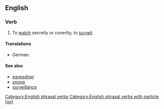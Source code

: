==English==

===Verb===
{{head|en|verb}}

# To [[watch]] secretly or covertly; to [[surveil]].

====Translations====
{{trans-top|to watch secretly or covertly; to surveil}}
* German: {{t+|de|ausspionieren}}
{{trans-mid}}
{{trans-bottom}}

====See also====
* [[eavesdrop]]
* [[snoop]]
* [[surveillance]]

[[Category:English phrasal verbs]]
[[Category:English phrasal verbs with particle (on)]]